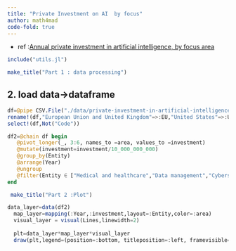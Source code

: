 ```yaml
---
title: "Private Investment on AI  by focus"
author: math4mad
code-fold: true
---
```

:::{.callout-note title="ref"}
- ref :[Annual private investment in artificial intelligence, by focus area](https://ourworldindata.org/artificial-intelligence)
:::


```julia
include("utils.jl")
```

```julia
make_title("Part 1 : data processing")
```
## 2. load data->dataframe
```julia
df=@pipe CSV.File("./data/private-investment-in-artificial-intelligence-by-focus-area.csv")|>DataFrame
rename!(df,"European Union and United Kingdom"=>:EU,"United States"=>:US)
select!(df,Not("Code"))
```

```julia
df2=@chain df begin 
   @pivot_longer(_, 3:6, names_to =area, values_to =investment)
   @mutate(investment=investment/10_000_000_000)
   @group_by(Entity)
   @arrange(Year)
   @ungroup
   @filter(Entity ∈ ["Medical and healthcare","Data management","Cybersecurity","Industrial automation","Semiconductors","Drones"])
end
```

```julia
 make_title("Part 2 :Plot")
```

```julia
data_layer=data(df2)
  map_layer=mapping(:Year,:investment,layout=:Entity,color=:area)
  visual_layer = visual(Lines,linewidth=2)
  
  plt=data_layer*map_layer*visual_layer
  draw(plt,legend=(position=:bottom, titleposition=:left, framevisible=true, padding=2),facet = (;linkyaxes = :true))
```